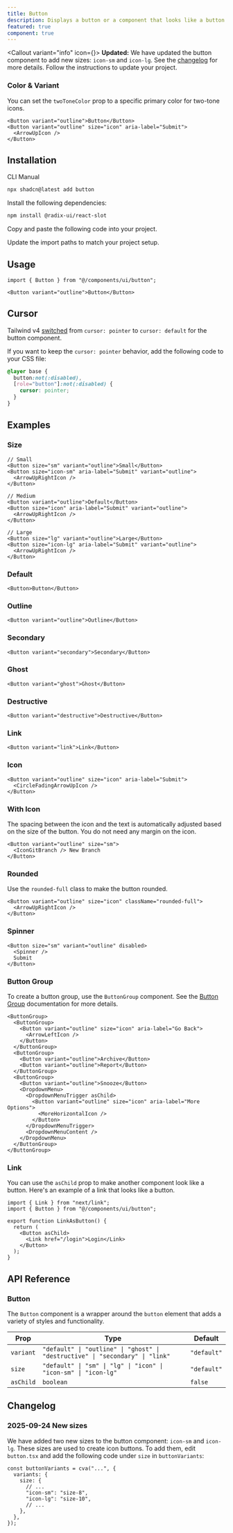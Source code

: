 ```yaml
---
title: Button
description: Displays a button or a component that looks like a button.
featured: true
component: true
---
```



<Callout variant="info" icon={<InfoIcon />}>
**Updated:** We have updated the button component to add new sizes: `icon-sm` and `icon-lg`. See the
[changelog](/docs/components/button#changelog) for more details. Follow the
instructions to update your project.

</Callout>

<ComponentPreview name="button-basic" />

### Color & Variant

You can set the `twoToneColor` prop to a specific primary color for two-tone icons.

<ComponentPreview name="button-color-variant" />

```tsx showLineNumbers
<Button variant="outline">Button</Button>
<Button variant="outline" size="icon" aria-label="Submit">
  <ArrowUpIcon />
</Button>
```

## Installation

<CodeTabs>

<TabsList>
  <TabsTrigger value="cli">CLI</TabsTrigger>
  <TabsTrigger value="manual">Manual</TabsTrigger>
</TabsList>
<TabsContent value="cli">

```bash
npx shadcn@latest add button
```

</TabsContent>

<TabsContent value="manual">

<Steps>

<Step>Install the following dependencies:</Step>

```bash
npm install @radix-ui/react-slot
```

<Step>Copy and paste the following code into your project.</Step>

<ComponentSource name="button" title="components/ui/button.tsx" />

<Step>Update the import paths to match your project setup.</Step>

</Steps>

</TabsContent>

</CodeTabs>

## Usage

```tsx
import { Button } from "@/components/ui/button";
```

```tsx
<Button variant="outline">Button</Button>
```

## Cursor

Tailwind v4 [switched](https://tailwindcss.com/docs/upgrade-guide#buttons-use-the-default-cursor) from `cursor: pointer` to `cursor: default` for the button component.

If you want to keep the `cursor: pointer` behavior, add the following code to your CSS file:

```css showLineNumbers title="globals.css"
@layer base {
  button:not(:disabled),
  [role="button"]:not(:disabled) {
    cursor: pointer;
  }
}
```

## Examples

### Size

<ComponentPreview name="button-size" className="mb-4" />

```tsx
// Small
<Button size="sm" variant="outline">Small</Button>
<Button size="icon-sm" aria-label="Submit" variant="outline">
  <ArrowUpRightIcon />
</Button>

// Medium
<Button variant="outline">Default</Button>
<Button size="icon" aria-label="Submit" variant="outline">
  <ArrowUpRightIcon />
</Button>

// Large
<Button size="lg" variant="outline">Large</Button>
<Button size="icon-lg" aria-label="Submit" variant="outline">
  <ArrowUpRightIcon />
</Button>
```

### Default

<ComponentPreview
  name="button-default"
  description="A primary button"
  className="mb-4"
/>

```tsx
<Button>Button</Button>
```

### Outline

<ComponentPreview
  name="button-outline"
  description="A button using the outline variant."
  className="mb-4"
/>

```tsx
<Button variant="outline">Outline</Button>
```

### Secondary

<ComponentPreview
  name="button-secondary"
  description="A secondary button"
  className="mb-4"
/>

```tsx
<Button variant="secondary">Secondary</Button>
```

### Ghost

<ComponentPreview
  name="button-ghost"
  description="A button using the ghost variant"
  className="mb-4"
/>

```tsx
<Button variant="ghost">Ghost</Button>
```

### Destructive

<ComponentPreview
  name="button-destructive"
  description="A destructive button"
  className="mb-4"
/>

```tsx
<Button variant="destructive">Destructive</Button>
```

### Link

<ComponentPreview
  name="button-link"
  description="A button using the link variant."
  className="mb-4"
/>

```tsx
<Button variant="link">Link</Button>
```

### Icon

<ComponentPreview
  name="button-icon"
  description="An icon button"
  className="mb-4"
/>

```tsx showLineNumbers
<Button variant="outline" size="icon" aria-label="Submit">
  <CircleFadingArrowUpIcon />
</Button>
```

### With Icon

The spacing between the icon and the text is automatically adjusted
based on the size of the button. You do not need any margin on the icon.

<ComponentPreview
  name="button-with-icon"
  description="A button with an icon"
  className="mb-4"
/>

```tsx
<Button variant="outline" size="sm">
  <IconGitBranch /> New Branch
</Button>
```

### Rounded

Use the `rounded-full` class to make the button rounded.

<ComponentPreview name="button-rounded" className="mb-4" />

```tsx
<Button variant="outline" size="icon" className="rounded-full">
  <ArrowUpRightIcon />
</Button>
```

### Spinner

<ComponentPreview
  name="button-loading"
  description="A button with a loading state."
  className="mb-4"
/>

```tsx showLineNumbers
<Button size="sm" variant="outline" disabled>
  <Spinner />
  Submit
</Button>
```

### Button Group

To create a button group, use the `ButtonGroup` component. See the [Button Group](/docs/components/button-group) documentation for more details.

<ComponentPreview name="button-group-demo" className="mb-4" />

```tsx showLineNumbers
<ButtonGroup>
  <ButtonGroup>
    <Button variant="outline" size="icon" aria-label="Go Back">
      <ArrowLeftIcon />
    </Button>
  </ButtonGroup>
  <ButtonGroup>
    <Button variant="outline">Archive</Button>
    <Button variant="outline">Report</Button>
  </ButtonGroup>
  <ButtonGroup>
    <Button variant="outline">Snooze</Button>
    <DropdownMenu>
      <DropdownMenuTrigger asChild>
        <Button variant="outline" size="icon" aria-label="More Options">
          <MoreHorizontalIcon />
        </Button>
      </DropdownMenuTrigger>
      <DropdownMenuContent />
    </DropdownMenu>
  </ButtonGroup>
</ButtonGroup>
```

### Link

You can use the `asChild` prop to make another component look like a button. Here's an example of a link that looks like a button.

```tsx showLineNumbers
import { Link } from "next/link";
import { Button } from "@/components/ui/button";

export function LinkAsButton() {
  return (
    <Button asChild>
      <Link href="/login">Login</Link>
    </Button>
  );
}
```

## API Reference

### Button

The `Button` component is a wrapper around the `button` element that adds a variety of styles and functionality.

| Prop      | Type                                                                          | Default     |
| --------- | ----------------------------------------------------------------------------- | ----------- |
| `variant` | `"default" \| "outline" \| "ghost" \| "destructive" \| "secondary" \| "link"` | `"default"` |
| `size`    | `"default" \| "sm" \| "lg" \| "icon" \| "icon-sm" \| "icon-lg"`               | `"default"` |
| `asChild` | `boolean`                                                                     | `false`     |

## Changelog

### 2025-09-24 New sizes

We have added two new sizes to the button component: `icon-sm` and `icon-lg`. These sizes are used to create icon buttons. To add them, edit `button.tsx` and add the following code under `size` in `buttonVariants`:

```tsx showLineNumbers title="components/ui/button.tsx"
const buttonVariants = cva("...", {
  variants: {
    size: {
      // ...
      "icon-sm": "size-8",
      "icon-lg": "size-10",
      // ...
    },
  },
});
```
